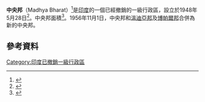 '''中央邦'''（Madhya Bharat）<ref>{{Cite web |url=http://www.statoids.com/uin.html |title=India States<!-- Bot generated title --> |accessdate=2021-02-14 |archive-date=2019-04-04 |archive-url=https://web.archive.org/web/20190404174941/http://www.statoids.com/uin.html |dead-url=no }}</ref>是[[印度|印度]]的一個已經撤銷的一級行政區，設立於1948年5月28日<ref>{{cite web|url=http://www.bhind.nic.in/formation.html|title=Bhind-History|publisher=Bhind district website|archiveurl=https://web.archive.org/web/20090619091740/http://bhind.nic.in/formation.html|archivedate=2009-06-19|accessdate=2021-02-14|dead-url=yes}}</ref>。中央邦面積{{convert|46478|sqmi|km2}}<ref name="bhattacharyya">{{cite book|last=Bhattacharyya|first=P. K.|title=Historical Geography of Madhya Pradesh from Early Records|year=1977|publisher=Motilal Banarsidass|isbn=9788120833944|pages=53–4|url=https://books.google.com/books?id=njYpsvmr2dsC&q=Madhya+Bharat+Part+B&pg=PA53|access-date=2021-01-15|archive-date=2022-01-15|archive-url=https://web.archive.org/web/20220115132236/https://books.google.com/books?id=njYpsvmr2dsC&q=Madhya+Bharat+Part+B&pg=PA53|dead-url=no}}</ref>。1956年11月1日，中央邦和[[溫迪亞邦|溫迪亞邦]]及[[博帕爾邦|博帕爾邦]]合併為新的中央邦。
== 參考資料 ==
{{reflist}}
{{coord|26.22|N|78.17|E|region:IN_type:landmark_source:kolossus-svwiki|display=title}}
[[Category:印度已撤銷一級行政區|Category:印度已撤銷一級行政區]]